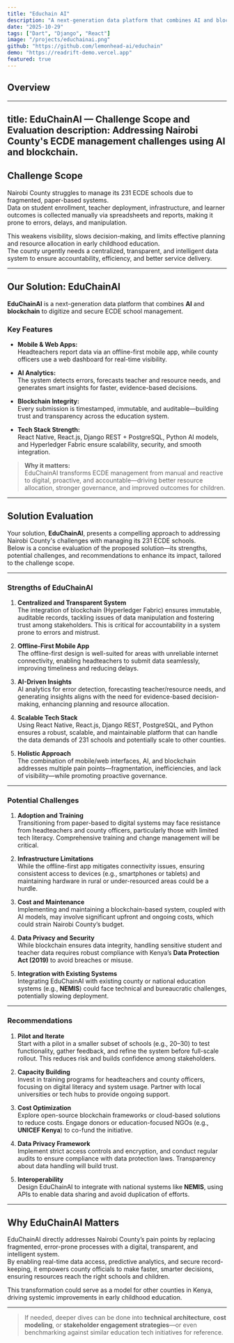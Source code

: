 ```yaml
---
title: "Educhain AI"
description: "A next-generation data platform that combines AI and blockchain to digitize and secure ECDE school management."
date: "2025-10-29"
tags: ["Dart", "Django", "React"]
image: "/projects/educhainai.png"
github: "https://github.com/lemonhead-ai/educhain"
demo: "https://readrift-demo.vercel.app"
featured: true
---
```

## Overview

---
title: EduChainAI — Challenge Scope and Evaluation
description: Addressing Nairobi County's ECDE management challenges using AI and blockchain.
---

## **Challenge Scope**

Nairobi County struggles to manage its 231 ECDE schools due to fragmented, paper-based systems.  
Data on student enrollment, teacher deployment, infrastructure, and learner outcomes is collected manually via spreadsheets and reports, making it prone to errors, delays, and manipulation.  

This weakens visibility, slows decision-making, and limits effective planning and resource allocation in early childhood education.  
The county urgently needs a centralized, transparent, and intelligent data system to ensure accountability, efficiency, and better service delivery.

---

## **Our Solution: EduChainAI**

**EduChainAI** is a next-generation data platform that combines **AI** and **blockchain** to digitize and secure ECDE school management.

### **Key Features**

- **Mobile & Web Apps:**  
  Headteachers report data via an offline-first mobile app, while county officers use a web dashboard for real-time visibility.

- **AI Analytics:**  
  The system detects errors, forecasts teacher and resource needs, and generates smart insights for faster, evidence-based decisions.

- **Blockchain Integrity:**  
  Every submission is timestamped, immutable, and auditable—building trust and transparency across the education system.

- **Tech Stack Strength:**  
  React Native, React.js, Django REST + PostgreSQL, Python AI models, and Hyperledger Fabric ensure scalability, security, and smooth integration.

> **Why it matters:**  
> EduChainAI transforms ECDE management from manual and reactive to digital, proactive, and accountable—driving better resource allocation, stronger governance, and improved outcomes for children.

---

## **Solution Evaluation**

Your solution, **EduChainAI**, presents a compelling approach to addressing Nairobi County's challenges with managing its 231 ECDE schools.  
Below is a concise evaluation of the proposed solution—its strengths, potential challenges, and recommendations to enhance its impact, tailored to the challenge scope.

---

### **Strengths of EduChainAI**

1. **Centralized and Transparent System**  
   The integration of blockchain (Hyperledger Fabric) ensures immutable, auditable records, tackling issues of data manipulation and fostering trust among stakeholders. This is critical for accountability in a system prone to errors and mistrust.

2. **Offline-First Mobile App**  
   The offline-first design is well-suited for areas with unreliable internet connectivity, enabling headteachers to submit data seamlessly, improving timeliness and reducing delays.

3. **AI-Driven Insights**  
   AI analytics for error detection, forecasting teacher/resource needs, and generating insights aligns with the need for evidence-based decision-making, enhancing planning and resource allocation.

4. **Scalable Tech Stack**  
   Using React Native, React.js, Django REST, PostgreSQL, and Python ensures a robust, scalable, and maintainable platform that can handle the data demands of 231 schools and potentially scale to other counties.

5. **Holistic Approach**  
   The combination of mobile/web interfaces, AI, and blockchain addresses multiple pain points—fragmentation, inefficiencies, and lack of visibility—while promoting proactive governance.

---

### **Potential Challenges**

1. **Adoption and Training**  
   Transitioning from paper-based to digital systems may face resistance from headteachers and county officers, particularly those with limited tech literacy. Comprehensive training and change management will be critical.

2. **Infrastructure Limitations**  
   While the offline-first app mitigates connectivity issues, ensuring consistent access to devices (e.g., smartphones or tablets) and maintaining hardware in rural or under-resourced areas could be a hurdle.

3. **Cost and Maintenance**  
   Implementing and maintaining a blockchain-based system, coupled with AI models, may involve significant upfront and ongoing costs, which could strain Nairobi County’s budget.

4. **Data Privacy and Security**  
   While blockchain ensures data integrity, handling sensitive student and teacher data requires robust compliance with Kenya’s **Data Protection Act (2019)** to avoid breaches or misuse.

5. **Integration with Existing Systems**  
   Integrating EduChainAI with existing county or national education systems (e.g., **NEMIS**) could face technical and bureaucratic challenges, potentially slowing deployment.

---

### **Recommendations**

1. **Pilot and Iterate**  
   Start with a pilot in a smaller subset of schools (e.g., 20–30) to test functionality, gather feedback, and refine the system before full-scale rollout. This reduces risk and builds confidence among stakeholders.

2. **Capacity Building**  
   Invest in training programs for headteachers and county officers, focusing on digital literacy and system usage. Partner with local universities or tech hubs to provide ongoing support.

3. **Cost Optimization**  
   Explore open-source blockchain frameworks or cloud-based solutions to reduce costs. Engage donors or education-focused NGOs (e.g., **UNICEF Kenya**) to co-fund the initiative.

4. **Data Privacy Framework**  
   Implement strict access controls and encryption, and conduct regular audits to ensure compliance with data protection laws. Transparency about data handling will build trust.

5. **Interoperability**  
   Design EduChainAI to integrate with national systems like **NEMIS**, using APIs to enable data sharing and avoid duplication of efforts.

---

## **Why EduChainAI Matters**

EduChainAI directly addresses Nairobi County’s pain points by replacing fragmented, error-prone processes with a digital, transparent, and intelligent system.  
By enabling real-time data access, predictive analytics, and secure record-keeping, it empowers county officials to make faster, smarter decisions, ensuring resources reach the right schools and children.  

This transformation could serve as a model for other counties in Kenya, driving systemic improvements in early childhood education.

---

> If needed, deeper dives can be done into **technical architecture**, **cost modeling**, or **stakeholder engagement strategies**—or even benchmarking against similar education tech initiatives for reference.
